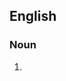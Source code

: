 {{also|examinées}}

==English==

===Noun===
{{head|en|noun plural form}}

# {{plural of|examinee|lang=en}}